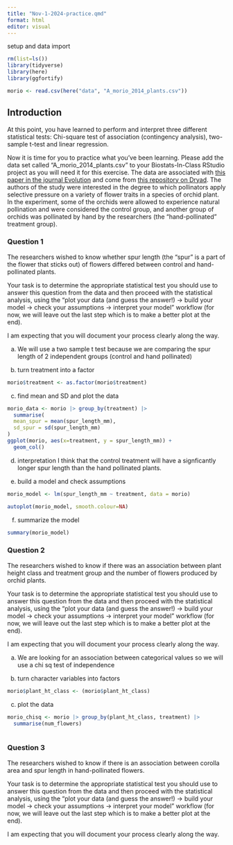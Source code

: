 ```yaml
---
title: "Nov-1-2024-practice.qmd"
format: html
editor: visual
---
```


setup and data import
```r
rm(list=ls())
library(tidyverse)
library(here)
library(ggfortify)

morio <- read.csv(here("data", "A_morio_2014_plants.csv"))
```

## Introduction

At this point, you have learned to perform and interpret three different statistical tests: Chi-square test of association (contingency analysis), two-sample t-test and linear regression.

Now it is time for you to practice what you've been learning. Please add the data set called "A_morio_2014_plants.csv" to your Biostats-In-Class RStudio project as you will need it for this exercise. The data are associated with [this paper in the journal Evolution](https://academic.oup.com/evolut/article/70/3/716/6852093?login=true) and come from [this repository on Dryad](https://datadryad.org/stash/dataset/doi:10.5061/dryad.nf663). The authors of the study were interested in the degree to which pollinators apply selective pressure on a variety of flower traits in a species of orchid plant. In the experiment, some of the orchids were allowed to experience natural pollination and were considered the control group, and another group of orchids was pollinated by hand by the researchers (the "hand-pollinated" treatment group).

### Question 1

The researchers wished to know whether spur length (the "spur" is a part of the flower that sticks out) of flowers differed between control and hand-pollinated plants.

Your task is to determine the appropriate statistical test you should use to answer this question from the data and then proceed with the statistical analysis, using the "plot your data (and guess the answer!) -\> build your model -\> check your assumptions -\> interpret your model" workflow (for now, we will leave out the last step which is to make a better plot at the end).

I am expecting that you will document your process clearly along the way.

a) We will use a two sample t test because we are comparing the spur length of 2 independent groups (control and hand pollinated)

b) turn treatment into a factor
```r
morio$treatment <- as.factor(morio$treatment)
```


c) find mean and SD and plot the data
```r
morio_data <- morio |> group_by(treatment) |> 
  summarise(
  mean_spur = mean(spur_length_mm),
  sd_spur = sd(spur_length_mm)
)
ggplot(morio, aes(x=treatment, y = spur_length_mm)) +
  geom_col()
```

d) interpretation
I think that the control treatment will have a signficantly longer spur length than the hand pollinated plants.

e) build a model and check assumptions
```r
morio_model <- lm(spur_length_mm ~ treatment, data = morio)

autoplot(morio_model, smooth.colour=NA)
```

f) summarize the model
```r
summary(morio_model)
```




### Question 2

The researchers wished to know if there was an association between plant height class and treatment group and the number of flowers produced by orchid plants.

Your task is to determine the appropriate statistical test you should use to answer this question from the data and then proceed with the statistical analysis, using the "plot your data (and guess the answer!) -\> build your model -\> check your assumptions -\> interpret your model" workflow (for now, we will leave out the last step which is to make a better plot at the end).

I am expecting that you will document your process clearly along the way.

a) We are looking for an association between categorical values so we will use a chi sq test of independence

b) turn character variables into factors
```r
morio$plant_ht_class <- (morio$plant_ht_class)
```

c) plot the data
```r
morio_chisq <- morio |> group_by(plant_ht_class, treatment) |>
  summarise(num_flowers)
  
```

### Question 3

The researchers wished to know if there is an association between corolla area and spur length in hand-pollinated flowers.

Your task is to determine the appropriate statistical test you should use to answer this question from the data and then proceed with the statistical analysis, using the "plot your data (and guess the answer!) -\> build your model -\> check your assumptions -\> interpret your model" workflow (for now, we will leave out the last step which is to make a better plot at the end).

I am expecting that you will document your process clearly along the way.
